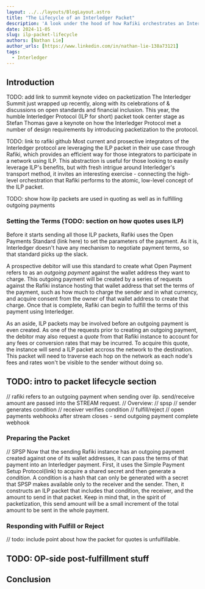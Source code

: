 ```yaml
---
layout: ../../layouts/BlogLayout.astro
title: "The Lifecycle of an Interledger Packet"
description: 'A look under the hood of how Rafiki orchestrates an Interledger payment.'
date: 2024-11-05
slug: ilp-packet-lifecycle
authors: [Nathan Lie]
author_urls: [https://www.linkedin.com/in/nathan-lie-138a73121]
tags:
  - Interledger
---
```


## Introduction
TODO: add link to summit keynote video on packetization
The Interledger Summit just wrapped up recently, along with its celebrations of & discussions on open standards and financial inclusion. This year, the humble Interledger Protocol (ILP for short) packet took center stage as Stefan Thomas gave a keynote on how the Interledger Protocol met a number of design requirements by introducing packetization to the protocol.

TODO: link to rafiki github
Most current and prosective integrators of the Interledger protocol are leveraging the ILP packet in their use case through Rafiki, which provides an efficient way for those integrators to participate in a network using ILP.
This abstraction is useful for those looking to easily leverage ILP's benefits, but with fresh intrigue around Interledger's transport method, it invites an interesting exercise - connecting the high-level orchestration that Rafiki performs to the atomic, low-level concept of the ILP packet.

TODO: show how ilp packets are used in quoting as well as in fulfilling outgoing payments
### Setting the Terms (TODO: section on how quotes uses ILP)
Before it starts sending all those ILP packets, Rafiki uses the Open Payments Standard (link here) to set the parameters of the payment. As it is, Interledger doesn't have any mechanism to negotiate payment terms, so that standard picks up the slack. 

A prospective debitor will use this standard to create what Open Payment refers to as an _outgoing payment_ against the wallet address they want to charge. This outgoing payment will be created by a series of requests against the Rafiki instance hosting that wallet address that set the terms of the payment, such as how much to charge the sender and in what currency, and acquire consent from the owner of that wallet address to create that charge.
Once that is complete, Rafiki can begin to fulfill the terms of this payment using Interledger.

As an aside, ILP packets may be involved before an outgoing payment is even created. As one of the requests prior to creating an outgoing payment, the debitor may also request a _quote_ from that Rafiki instance to account for any fees or conversion rates that may be incurred. To acquire this quote, the instance will send a ILP packet accross the network to the destination. This packet will need to traverse each hop on the network as each node's fees and rates won't be visible to the sender without doing so.

## TODO: intro to packet lifecycle section
// rafiki refers to an outgoing payment when sending over ilp. send/receive amount are passed into the STREAM request.
// Overview:
// spsp
// sender generates condition
// receiver verifies condition
// fulfill/reject
// open payments webhooks after stream closes - send outgoing payment complete webhook

### Preparing the Packet
// SPSP
Now that the sending Rafiki instance has an outgoing payment created against one of its wallet addresses, it can pass the terms of that payment into an Interledger payment. First, it uses the Simple Payment Setup Protocol(link) to acquire a shared secret and then generate a _condition_. A condition is a hash that can only be generated with a secret that SPSP makes available only to the receiver and the sender. Then, it constructs an ILP packet that includes that condition, the receiver, and the amount to send in that packet. Keep in mind that, in the spirit of packetization, this send amount will be a small increment of the total amount to be sent in the whole payment.

### Responding with Fulfill or Reject
// todo: include point about how the packet for quotes is unfulfillable.

## TODO: OP-side post-fulfillment stuff

## Conclusion
